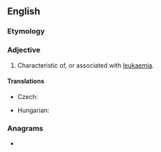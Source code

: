 ==English==

===Etymology===
{{suffix|en|leukaemia|ic}}

===Adjective===
{{en-adj|-}}

# Characteristic of, or associated with [[leukaemia]].

====Translations====
{{trans-top|characteristic of, or associated with leukaemia}}
* Czech: {{t+|cs|leukemický}}
{{trans-mid}}
* Hungarian: {{t+|hu|fehérvérű}}
{{trans-bottom}}

===Anagrams===
* {{anagrams|en|aleukemic}}
